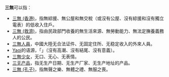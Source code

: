 '''三無'''可以指：
* [[三無_(香港)|三無 (香港)]]，指無綜援、無公屋和無交稅（或沒有公屋、沒有綜援和沒有獨立電表）的低收入住戶。
* [[三無_(救濟)|三無 (救濟)]]，指由民政部門收養的無生活來源、無勞動能力、無法定撫養義務人的公民。
* [[三無人員|三無人員]]，中國大陸无合法证件、无固定住所、无稳定收入的外來人員。
* [[Yaoi|Yaoi]]的语源，「{{lang|ja|山なし（や）、落ちなし（お）、意味なし（い）}}」（沒有高潮、沒有結尾、沒有意義）。
* [[三無少女|三無少女]]，无口、无心、无表情。
* [[三无产品|三无产品]]，指无生产日期、无生产厂家、无生产地址的产品。
* [[三無_(孔子)|三無 (孔子)]]，指無聲之樂、無體之禮、無服之喪。

{{disambig|Cat=二字消歧义}}